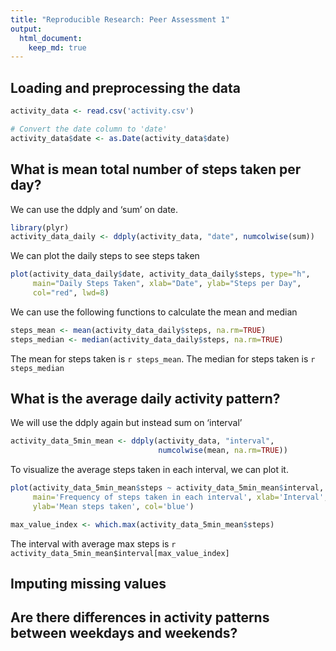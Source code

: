```yaml
---
title: "Reproducible Research: Peer Assessment 1"
output: 
  html_document:
    keep_md: true
---
```



## Loading and preprocessing the data
```r
activity_data <- read.csv('activity.csv')

# Convert the date column to 'date'
activity_data$date <- as.Date(activity_data$date) 
```

## What is mean total number of steps taken per day?
We can use the ddply and 'sum' on date.
```r
library(plyr)
activity_data_daily <- ddply(activity_data, "date", numcolwise(sum))
```

We can plot the daily steps to see steps taken
```r
plot(activity_data_daily$date, activity_data_daily$steps, type="h", 
     main="Daily Steps Taken", xlab="Date", ylab="Steps per Day", 
     col="red", lwd=8)
```

We can use the following functions to calculate the mean and median
```r
steps_mean <- mean(activity_data_daily$steps, na.rm=TRUE)
steps_median <- median(activity_data_daily$steps, na.rm=TRUE)
```
The mean for steps taken is `r steps_mean`. The median for steps taken is `r steps_median`

## What is the average daily activity pattern?
We will use the ddply again but instead sum on 'interval'

```r
activity_data_5min_mean <- ddply(activity_data, "interval", 
                                 numcolwise(mean, na.rm=TRUE))
```

To visualize the average steps taken in each interval, we can plot it.

```r
plot(activity_data_5min_mean$steps ~ activity_data_5min_mean$interval, type='l',
     main='Frequency of steps taken in each interval', xlab='Interval', 
     ylab='Mean steps taken', col='blue')
```

```r
max_value_index <- which.max(activity_data_5min_mean$steps)
```

The interval with average max steps is `r activity_data_5min_mean$interval[max_value_index]`

## Imputing missing values



## Are there differences in activity patterns between weekdays and weekends?
